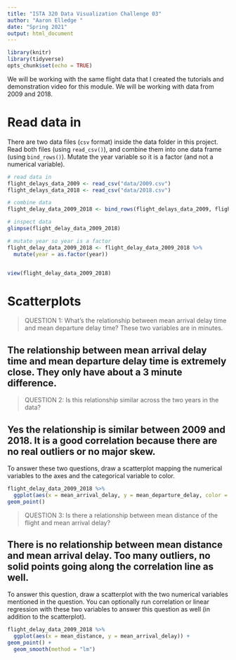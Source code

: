```yaml
---
title: "ISTA 320 Data Visualization Challenge 03"
author: "Aaron Elledge "
date: "Spring 2021"
output: html_document
---
```


```r
library(knitr)
library(tidyverse)
opts_chunk$set(echo = TRUE)

```

We will be working with the same flight data that I created the tutorials and demonstration video for this module. We will be working with data from 2009 and 2018.

# Read data in

There are two data files (`csv` format) inside the data folder in this project. Read both files (using `read_csv()`), and combine them into one data frame (using `bind_rows()`). Mutate the year variable so it is a factor (and not a numerical variable).


```r


# read data in
flight_delays_data_2009 <- read_csv("data/2009.csv")
flight_delays_data_2018 <- read_csv("data/2018.csv")

# combine data
flight_delay_data_2009_2018 <- bind_rows(flight_delays_data_2009, flight_delays_data_2018)

# inspect data
glimpse(flight_delay_data_2009_2018)

# mutate year so year is a factor
flight_delay_data_2009_2018 <- flight_delay_data_2009_2018 %>%
  mutate(year = as.factor(year))


view(flight_delay_data_2009_2018)
```

# Scatterplots

> QUESTION 1: What's the relationship between mean arrival delay time and mean departure delay time? These two variables are in minutes.

## The relationship between mean arrival delay time and mean departure delay time is extremely close. They only have about a 3 minute difference.

> QUESTION 2: Is this relationship similar across the two years in the data?

## Yes the relationship is similar between 2009 and 2018. It is a good correlation because there are no real outliers or no major skew.

To answer these two questions, draw a scatterplot mapping the numerical variables to the axes and the categorical variable to color.

```r
flight_delay_data_2009_2018 %>%
  ggplot(aes(x = mean_arrival_delay, y = mean_departure_delay, color = year)) +
geom_point()
```

> QUESTION 3: Is there a relationship between mean distance of the flight and mean arrival delay?

## There is no relationship between mean distance and mean arrival delay. Too many outliers, no solid points going along the correlation line as well.

To answer this question, draw a scatterplot with the two numerical variables mentioned in the question. You can optionally run correlation or linear regression with these two variables to answer this question as well (in addition to the scatterplot).

```r
flight_delay_data_2009_2018 %>%
  ggplot(aes(x = mean_distance, y = mean_arrival_delay)) +
geom_point() +
  geom_smooth(method = "lm")
```

